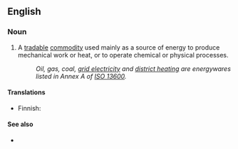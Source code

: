 ==English==

===Noun===
{{en-noun}}

# A [[tradable]] [[commodity]] used mainly as a source of energy to produce mechanical work or heat, or to operate chemical or physical processes.
#: ''Oil, gas, coal, [[grid electricity]] and [[district heating]] are energywares listed in Annex A of [[w:ISO 13600|ISO 13600]].''

====Translations====
{{trans-top|tradable commodity}}
* Finnish: {{t+|fi|kaupallinen}} {{t|fi|energianlähde}}
{{trans-mid}}
{{trans-bottom}}

====See also====
* {{l|en|energy carrier}}